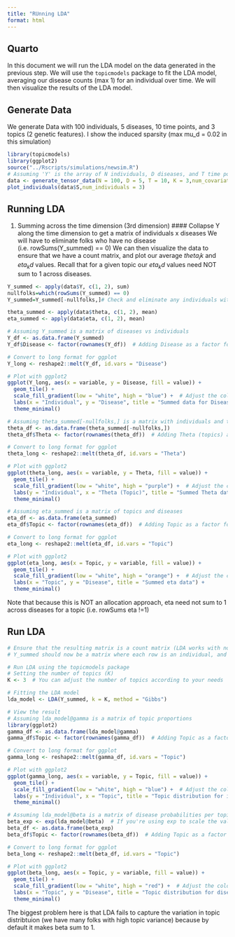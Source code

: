 ```yaml
---
title: "RUnning LDA"
format: html
---
```


## Quarto

In this document we will run the LDA model on the data generated in the previous step. We will use the `topicmodels` package to fit the LDA model, averaging our disease counts (max 1) for an individual over time. We will then visualize the results of the LDA model.


## Generate Data 

We generate Data with 100 individuals, 5 diseases, 10 time points, and 3 topics (2 genetic features).
I show the induced sparsity (max mu_d = 0.02 in this simulation)
```r
library(topicmodels)
library(ggplot2)
source("../Rscripts/simulations/newsim.R")
# Assuming 'Y' is the array of N individuals, D diseases, and T time points from your data generation
data <- generate_tensor_data(N = 100, D = 5, T = 10, K = 3,num_covariates = 2)
plot_individuals(data$S,num_individuals = 3)
```

## Running LDA

1. Summing across the time dimension (3rd dimension)
#### Collapse Y along the time dimension to get a matrix of individuals x diseases
 We will have to eliminate folks who have no disease (i.e. rowSums(Y_summed) == 0)
 We can then visualize the data to ensure that we have a count matrix, and plot our average $theta_ik$ and $eta_kd$ values. Recall that for a given topic our $eta_kd$ values need NOT sum to 1 across diseases.
 
```r
Y_summed <- apply(data$Y, c(1, 2), sum)
nullfolks=which(rowSums(Y_summed) == 0) 
Y_summed=Y_summed[-nullfolks,]# Check and eliminate any individuals with no diseases

theta_summed <- apply(data$theta, c(1, 2), mean)
eta_summed <- apply(data$eta, c(1, 2), mean)
```


```r

# Assuming Y_summed is a matrix of diseases vs individuals
Y_df <- as.data.frame(Y_summed)
Y_df$Disease <- factor(rownames(Y_df))  # Adding Disease as a factor for y-axis

# Convert to long format for ggplot
Y_long <- reshape2::melt(Y_df, id.vars = "Disease")

# Plot with ggplot2
ggplot(Y_long, aes(x = variable, y = Disease, fill = value)) +
  geom_tile() +
  scale_fill_gradient(low = "white", high = "blue") +  # Adjust the color gradient
  labs(x = "Individual", y = "Disease", title = "Summed data for Diseases") +
  theme_minimal()
```

```r
# Assuming theta_summed[-nullfolks,] is a matrix with individuals and topics
theta_df <- as.data.frame(theta_summed[-nullfolks,])
theta_df$Theta <- factor(rownames(theta_df))  # Adding Theta (topics) as a factor for y-axis

# Convert to long format for ggplot
theta_long <- reshape2::melt(theta_df, id.vars = "Theta")

# Plot with ggplot2
ggplot(theta_long, aes(x = variable, y = Theta, fill = value)) +
  geom_tile() +
  scale_fill_gradient(low = "white", high = "purple") +  # Adjust the color gradient
  labs(y = "Individual", x = "Theta (Topic)", title = "Summed Theta data") +
  theme_minimal()

```

```r
# Assuming eta_summed is a matrix of topics and diseases
eta_df <- as.data.frame(eta_summed)
eta_df$Topic <- factor(rownames(eta_df))  # Adding Topic as a factor for x-axis

# Convert to long format for ggplot
eta_long <- reshape2::melt(eta_df, id.vars = "Topic")

# Plot with ggplot2
ggplot(eta_long, aes(x = Topic, y = variable, fill = value)) +
  geom_tile() +
  scale_fill_gradient(low = "white", high = "orange") +  # Adjust the color gradient
  labs(x = "Topic", y = "Disease", title = "Summed eta data") +
  theme_minimal()
```

Note that because this is NOT an allocation approach, eta need not sum to 1 across diseases for a topic (i.e. rowSums eta !=1)

## Run LDA

```r
# Ensure that the resulting matrix is a count matrix (LDA works with non-negative integers)
# Y_summed should now be a matrix where each row is an individual, and each column is a disease

# Run LDA using the topicmodels package
# Setting the number of topics (K)
K <- 3  # You can adjust the number of topics according to your needs

# Fitting the LDA model
lda_model <- LDA(Y_summed, k = K, method = "Gibbs")
```

```r
# View the result
# Assuming lda_model@gamma is a matrix of topic proportions
library(ggplot2)
gamma_df <- as.data.frame(lda_model@gamma)
gamma_df$Topic <- factor(rownames(gamma_df))  # Adding Topic as a factor for y-axis

# Convert to long format for ggplot
gamma_long <- reshape2::melt(gamma_df, id.vars = "Topic")

# Plot with ggplot2
ggplot(gamma_long, aes(x = variable, y = Topic, fill = value)) +
  geom_tile() +
  scale_fill_gradient(low = "white", high = "blue") +  # Adjust the color gradient
  labs(y = "Individual", x = "Topic", title = "Topic distribution for individuals") +
  theme_minimal()

```


```r
# Assuming lda_model@beta is a matrix of disease probabilities per topic
beta_exp <- exp(lda_model@beta)  # If you're using exp to scale the values
beta_df <- as.data.frame(beta_exp)
beta_df$Topic <- factor(rownames(beta_df))  # Adding Topic as a factor for x-axis

# Convert to long format for ggplot
beta_long <- reshape2::melt(beta_df, id.vars = "Topic")

# Plot with ggplot2
ggplot(beta_long, aes(x = Topic, y = variable, fill = value)) +
  geom_tile() +
  scale_fill_gradient(low = "white", high = "red") +  # Adjust the color gradient
  labs(x = "Topic", y = "Disease", title = "Topic distribution for diseases") +
  theme_minimal()
```

The biggest problem here is that LDA fails to capture the variation in topic distribtuion (we have many folks with high topic variance) because by default it makes beta sum to 1. 

